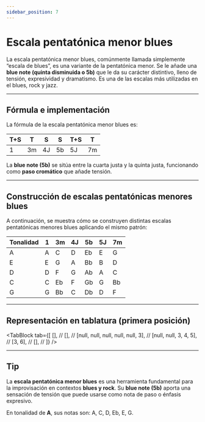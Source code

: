```yaml
---
sidebar_position: 7
---
```



# Escala pentatónica menor blues

La escala pentatónica menor blues, comúnmente llamada simplemente “escala de blues”, es una variante de la pentatónica menor. Se le añade una **blue note (quinta disminuida o 5b)** que le da su carácter distintivo, lleno de tensión, expresividad y dramatismo. Es una de las escalas más utilizadas en el blues, rock y jazz.

---

## Fórmula e implementación

La fórmula de la escala pentatónica menor blues es:

| T+S | T   | S   | S   | T+S | T   |
| --- | --- | --- | --- | --- | --- |
| 1   | 3m  | 4J  | 5b  | 5J  | 7m  |

La **blue note (5b)** se sitúa entre la cuarta justa y la quinta justa, funcionando como **paso cromático** que añade tensión.

---

## Construcción de escalas pentatónicas menores blues

A continuación, se muestra cómo se construyen distintas escalas pentatónicas menores blues aplicando el mismo patrón:

| Tonalidad | 1   | 3m  | 4J  | 5b  | 5J  | 7m  |
| --------- | --- | --- | --- | --- | --- | --- |
| A         | A   | C   | D   | Eb  | E   | G   |
| E         | E   | G   | A   | Bb  | B   | D   |
| D         | D   | F   | G   | Ab  | A   | C   |
| C         | C   | Eb  | F   | Gb  | G   | Bb  |
| G         | G   | Bb  | C   | Db  | D   | F   |

---

## Representación en tablatura (primera posición)

<TabBlock
  tab={[
    [], //
    [], //
    [null, null, null, null, null, 3], //
    [null, null, 3, 4, 5], //
    [3, 6], //
    [], //
  ]}
/>

---

## Tip

La **escala pentatónica menor blues** es una herramienta fundamental para la improvisación en contextos **blues y rock**. Su **blue note (5b)** aporta una sensación de tensión que puede usarse como nota de paso o énfasis expresivo.

En tonalidad de **A**, sus notas son: A, C, D, Eb, E, G.
